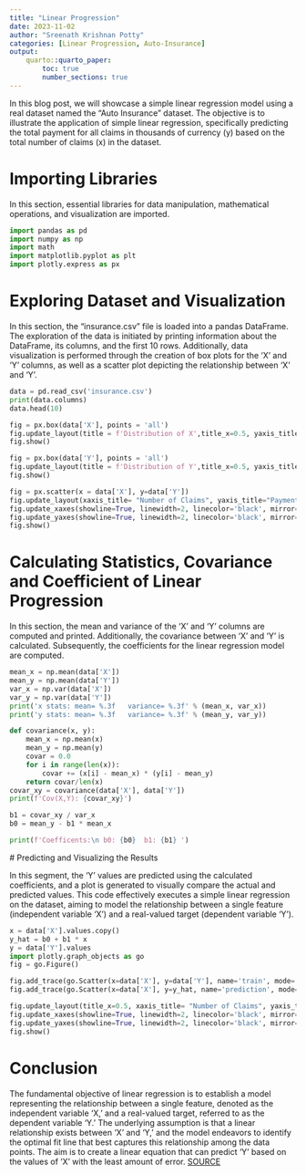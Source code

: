 ```yaml
---
title: "Linear Progression"
date: 2023-11-02
author: "Sreenath Krishnan Potty"
categories: [Linear Progression, Auto-Insurance]
output:
    quarto::quarto_paper:
        toc: true
        number_sections: true
---
```


In this blog post, we will showcase a simple linear regression model using a real dataset named the "Auto Insurance" dataset. The objective is to illustrate the application of simple linear regression, specifically predicting the total payment for all claims in thousands of currency (y) based on the total number of claims (x) in the dataset.

# Importing Libraries

In this section, essential libraries for data manipulation, mathematical operations, and visualization are imported.

```python
import pandas as pd
import numpy as np
import math
import matplotlib.pyplot as plt
import plotly.express as px
```

# Exploring Dataset and Visualization

In this section, the "insurance.csv" file is loaded into a pandas DataFrame. The exploration of the data is initiated by printing information about the DataFrame, its columns, and the first 10 rows. Additionally, data visualization is performed through the creation of box plots for the 'X' and 'Y' columns, as well as a scatter plot depicting the relationship between 'X' and 'Y'.

```python
data = pd.read_csv('insurance.csv')
print(data.columns)
data.head(10)
```



```python
fig = px.box(data['X'], points = 'all')
fig.update_layout(title = f'Distribution of X',title_x=0.5, yaxis_title= "Number of Insurance Claims")
fig.show()
```



```python
fig = px.box(data['Y'], points = 'all')
fig.update_layout(title = f'Distribution of Y',title_x=0.5, yaxis_title= "Amount of Insurance Paid")
fig.show()
```



```python
fig = px.scatter(x = data['X'], y=data['Y'])
fig.update_layout(xaxis_title= "Number of Claims", yaxis_title="Payment in Claims", height = 500, width = 700)
fig.update_xaxes(showline=True, linewidth=2, linecolor='black', mirror=True)
fig.update_yaxes(showline=True, linewidth=2, linecolor='black', mirror=True)
fig.show()
```



# Calculating Statistics, Covariance and Coefficient of Linear Progression

In this section, the mean and variance of the 'X' and 'Y' columns are computed and printed. Additionally, the covariance between 'X' and 'Y' is calculated. Subsequently, the coefficients for the linear regression model are computed.

```python
mean_x = np.mean(data['X'])
mean_y = np.mean(data['Y'])
var_x = np.var(data['X'])
var_y = np.var(data['Y'])
print('x stats: mean= %.3f   variance= %.3f' % (mean_x, var_x))
print('y stats: mean= %.3f   variance= %.3f' % (mean_y, var_y))
```


```python
def covariance(x, y):
    mean_x = np.mean(x)
    mean_y = np.mean(y)
    covar = 0.0
    for i in range(len(x)):
        covar += (x[i] - mean_x) * (y[i] - mean_y)
    return covar/len(x)
covar_xy = covariance(data['X'], data['Y'])
print(f'Cov(X,Y): {covar_xy}')
```



```python
b1 = covar_xy / var_x
b0 = mean_y - b1 * mean_x

print(f'Coefficents:\n b0: {b0}  b1: {b1} ')
```

 # Predicting and Visualizing the Results

In this segment, the 'Y' values are predicted using the calculated coefficients, and a plot is generated to visually compare the actual and predicted values. This code effectively executes a simple linear regression on the dataset, aiming to model the relationship between a single feature (independent variable 'X') and a real-valued target (dependent variable 'Y'). 

```python
x = data['X'].values.copy()
y_hat = b0 + b1 * x
y = data['Y'].values
import plotly.graph_objects as go
fig = go.Figure()

fig.add_trace(go.Scatter(x=data['X'], y=data['Y'], name='train', mode='markers', marker_color='rgba(152, 0, 0, .8)'))
fig.add_trace(go.Scatter(x=data['X'], y=y_hat, name='prediction', mode='lines+markers', marker_color='rgba(0, 152, 0, .8)'))

fig.update_layout(title_x=0.5, xaxis_title= "Number of Claims", yaxis_title="Payment in Claims")
fig.update_xaxes(showline=True, linewidth=2, linecolor='black', mirror=True)
fig.update_yaxes(showline=True, linewidth=2, linecolor='black', mirror=True)
fig.show()
```




# Conclusion
The fundamental objective of linear regression is to establish a model representing the relationship between a single feature, denoted as the independent variable 'X,' and a real-valued target, referred to as the dependent variable 'Y.' The underlying assumption is that a linear relationship exists between 'X' and 'Y,' and the model endeavors to identify the optimal fit line that best captures this relationship among the data points. The aim is to create a linear equation that can predict 'Y' based on the values of 'X' with the least amount of error.
[SOURCE](https://github.com/Sree4587/sree4587.github.io/blob/main/posts/Blog3/index.qmd)
